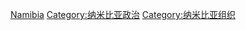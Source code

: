 [[Category:非洲各国政治组织|Namibia]]
[[Category:纳米比亚政治|Category:纳米比亚政治]]
[[Category:纳米比亚组织|Category:纳米比亚组织]]